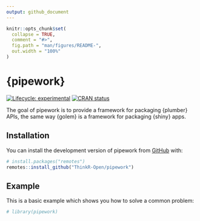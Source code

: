 ```yaml
---
output: github_document
---
```


<!-- README.md is generated from README.Rmd. Please edit that file -->

```r
knitr::opts_chunk$set(
  collapse = TRUE,
  comment = "#>",
  fig.path = "man/figures/README-",
  out.width = "100%"
)
```

# {pipework}

<!-- badges: start -->
[![Lifecycle: experimental](https://img.shields.io/badge/lifecycle-experimental-orange.svg)](https://lifecycle.r-lib.org/articles/stages.html#experimental)
[![CRAN status](https://www.r-pkg.org/badges/version/pipework)](https://CRAN.R-project.org/package=pipework)
<!-- badges: end -->

The goal of pipework is to provide a framework for packaging {plumber} APIs,
the same way {golem} is a framework for packaging {shiny} apps.

## Installation

You can install the development version of pipework from [GitHub](https://github.com/) with:

``` r
# install.packages("remotes")
remotes::install_github("ThinkR-Open/pipework")
```

## Example

This is a basic example which shows you how to solve a common problem:

```r
# library(pipework)
```
